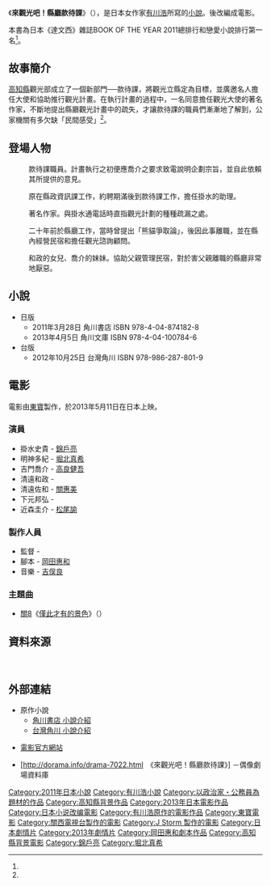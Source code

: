 {{refimprove|time=2013-04-20T09:51:24+00:00}}

{{Infobox Book
| name          = 來觀光吧！縣廳款待課
| title_orig    = {{lang|ja|県庁おもてなし課}}
| translator    = 
| image         = 
| image_caption = 
| author        = [[有川浩|有川浩]]
| illustrator   = 鄭曉蘭（台灣角川版）
| cover_artist  = 
| country       = {{JPN}}
| language      = [[日語|日語]]
| series        = 
| subject       = 
| genre         = 
| publisher     = {{Plainlist|
* {{flagicon|Japan}} [[角川書店|角川書店]]
* {{flagicon|Taiwan}} [[台灣角川|台灣角川]]
* {{flagicon|PRC}} [[湖南美术出版社|湖南美术出版社]]（出版）・<br>[[天闻角川|天闻角川]]（发行）
}}

| pub_date      = {{flagicon|Japan}} 2011年3月28日<br/> {{flagicon|Taiwan}} 2012年10月25日
| english_pub_date = 
| media_type    = 
| pages         = 
| isbn          = 
| oclc          = 
| preceded_by   = 
| followed_by   = 
}}



《'''來觀光吧！縣廳款待課'''》（{{lang-ja|県庁おもてなし課}}），是日本女作家[[有川浩|有川浩]]所寫的[[小說|小說]]。後改編成電影。

本書為日本《達文西》雜誌BOOK OF THE YEAR 2011總排行和戀愛小說排行第一名<ref name="KADOKAWA-TW"/>。
== 故事簡介 ==
[[高知縣|高知縣]]觀光部成立了一個新部門──款待課，將觀光立縣定為目標，並廣邀名人擔任大使和協助推行觀光計畫。在執行計畫的過程中，一名同意擔任觀光大使的著名作家，不斷地提出縣廳觀光計畫中的疏失，才讓款待課的職員們漸漸地了解到，公家機關有多欠缺「民間感受」<ref name="KADOKAWA-TW_404"/>。
== 登場人物 ==
;{{nihongo|掛水史貴|掛水 史貴（かけみず ふみたか）}}
: 款待課職員。計畫執行之初便應喬介之要求致電說明企劃宗旨，並自此依賴其所提供的意見。

;{{nihongo|明神多紀|明神 多紀（みょうじん たき）}}
: 原在縣政資訊課工作，約聘期滿後到款待課工作，擔任掛水的助理。

;{{nihongo|吉門喬介|吉門 喬介（よしかど きょうすけ）}}
: 著名作家。與掛水通電話時直指觀光計劃的種種疏漏之處。

;{{nihongo|清遠和政|清遠 和政（きよとお かずまさ）}}
: 二十年前於縣廳工作，當時曾提出「熊貓爭取論」，後因此事離職，並在縣內經營民宿和擔任觀光諮詢顧問。

;{{nihongo|清遠佐和|清遠 佐和（きよとお さわ）}}
: 和政的女兒、喬介的妹妹。協助父親管理民宿，對於害父親離職的縣廳非常地厭惡。

== 小說 ==
* 日版
** 2011年3月28日 角川書店 ISBN 978-4-04-874182-8
** 2013年4月5日 角川文庫 ISBN 978-4-04-100784-6
* 台版
** 2012年10月25日 台灣角川 ISBN 978-986-287-801-9

== 電影 ==
{{Infobox Film
| name               = 來觀光吧！縣廳款待課
| original_name      = {{lang|ja|県庁おもてなし課}} 
| image              = 
| cn_image           = 
| hk_image           = 
| tw_image           = 
| caption            = 
| director           = {{Tsl|ja|三宅喜重|三宅喜重|三宅喜重}}
| executive_producer =
| producer           = 
| writer             = [[岡田惠和|岡田惠和]]
| based on           = {{Plainlist|
* '''《來觀光吧！縣廳款待課》'''
* [[有川浩|有川浩]]作品（[[角川書店|角川書店]]）
* 
}}

| narrator           = 
| production_supervisor = 
| starring           = [[錦戶亮|錦戶亮]]<br />[[堀北真希|堀北真希]]
| music              = [[吉俣良|吉俣良]]
| cinematography     = 
| editing            = 
| studio             = 
| distributor        = 
| released           = {{flagicon|Japan}}2013年5月11日
| sec-title          = 
| rate               = 
| runtime            = 
| country            = 
| language           = [[日語|日語]]
| imdb_id            = 
| amg_id             = 
| budget             = 
| gross              = 
| preceded_by        = 
| followed_by        = 
| cn_name            = 
| hk_name            = 
| tw_name            = 
}}
電影由[[東寶|東寶]]製作，於2013年5月11日在日本上映。
=== 演員 ===
* 掛水史貴 - [[錦戶亮|錦戶亮]]
* 明神多紀 - [[堀北真希|堀北真希]]
* 吉門喬介 - [[高良健吾|高良健吾]]
* 清遠和政 - {{Tsl|ja|船越英一郎|船越英一郎|船越英一郎}}
* 清遠佐和 - [[關惠美|關惠美]]
* 下元邦弘 - {{Tsl|ja|甲本雅裕|甲本雅裕|甲本雅裕}}
* 近森圭介 - [[松尾諭|松尾諭]]

=== 製作人員 ===
* 監督 - {{Tsl|ja|三宅喜重|三宅喜重|三宅喜重}}
* 腳本 - [[岡田惠和|岡田惠和]]
* 音樂 - [[吉俣良|吉俣良]]

=== 主題曲 ===
* [[關西傑尼斯8|關8]]《[[乖張/僅此才有的景色|僅此才有的景色]]》（{{lang|ja|ここにしかない景色}}）

== 資料來源 ==

{{Reflist|1|refs=

<ref name="KADOKAWA-TW_404">
{{cite web |title=台灣角川 KADOKAWA 來觀光吧!縣廳款待課 |url=https://web.archive.org/web/20160304195433/https://www.kadokawa.com.tw/p1-products_detail.php?id=d9ceiZjxb7B6k5CC2OlhBEOn6K8ZXrvByaZ5Z7v9Uwya |website=[[台灣角川|台灣角川]] |accessdate=2016-03-04 |archiveurl=https://www.kadokawa.com.tw/p1-products_detail.php?id=d9ceiZjxb7B6k5CC2OlhBEOn6K8ZXrvByaZ5Z7v9Uwya |archivedate=2016-03-04 |language=zh-tw |dead-url=yes}}</ref>

<ref name="KADOKAWA-TW">{{cite web |title=縣廳觀光課－台灣角川 |url=https://www.kadokawa.com.tw/event/comeTourist/tourist.html |website=台灣角川 |publisher=台灣國際角川書店 |accessdate=2019-01-05 |archiveurl=https://archive.today/20190105120209/https://i.imgur.com/AxkPt6u.jpg |archivedate=2019-01-05 |language=zh-tw |date=2012- |dead-url=no }}</ref>



}}
<!--  |dead-url=no  --><br />

== 外部連結 ==
* 原作小說
** [http://www.kadokawa.co.jp/book/bk_detail.php?pcd=200808000534 角川書店 小說介紹] {{Wayback|url=http://www.kadokawa.co.jp/book/bk_detail.php?pcd=200808000534 |date=20150722053725 }} {{ja}}
** [https://www.kadokawa.com.tw/event/comeTourist/tourist.html 台灣角川 小說介紹] {{Webarchive|url=https://archive.today/20190105120209/https://i.imgur.com/AxkPt6u.jpg |date=2019-01-05 }} {{Link language|zh-tw}} 

* [http://www.omotenashi-movie.com/ 電影官方網站] {{Wayback|url=http://www.omotenashi-movie.com/ |date=20220331040400 }} {{ja}}

* [http://dorama.info/drama-7022.html　《來觀光吧！縣廳款待課》] {{Wayback|url=http://dorama.info/drama-7022.html |date=20200224115830 }}－偶像劇場資料庫 {{Link language|zh-tw}}

{{寺本幸代監督作品}}
{{DEFAULTSORT:Kenchou Omotenashi Ka}}


[[Category:2011年日本小說|Category:2011年日本小說]]
[[Category:有川浩小說|Category:有川浩小說]]
[[Category:以政治家・公務員為題材的作品|Category:以政治家・公務員為題材的作品]]
[[Category:高知縣背景作品|Category:高知縣背景作品]]

[[Category:2013年日本電影作品|Category:2013年日本電影作品]]
[[Category:日本小说改编電影|Category:日本小说改编電影]]
[[Category:有川浩原作的電影作品|Category:有川浩原作的電影作品]]
[[Category:東寶電影|Category:東寶電影]]
[[Category:關西電視台製作的電影|Category:關西電視台製作的電影]]
[[Category:J_Storm_製作的電影|Category:J Storm 製作的電影]]
[[Category:日本劇情片|Category:日本劇情片]]
[[Category:2013年劇情片|Category:2013年劇情片]]

[[Category:岡田惠和劇本作品|Category:岡田惠和劇本作品]]
[[Category:高知縣背景電影|Category:高知縣背景電影]]

[[Category:錦戶亮|Category:錦戶亮]]
[[Category:堀北真希|Category:堀北真希]]
